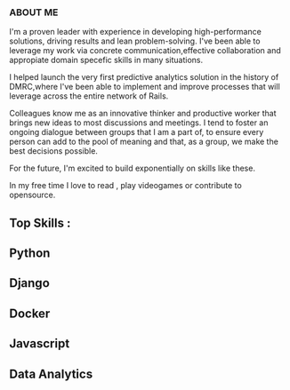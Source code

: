 ### ABOUT ME




I'm a proven leader with experience in developing high-performance solutions, driving results and lean problem-solving.
I've been able to leverage my work via concrete communication,effective collaboration and appropiate domain specefic skills in many situations.

I helped launch the very first predictive analytics solution in the history of DMRC,where I've been able to implement and improve processes that will leverage across the entire network of Rails.

Colleagues know me as an innovative thinker and productive worker that brings new ideas to most discussions and meetings. I tend to foster an ongoing dialogue between groups that I am a part of, to ensure every person can add to the pool of meaning and that, as a group, we make the best decisions possible.

For the future, I'm excited to build exponentially on skills like these.

In my free time I love to read , play videogames or contribute to opensource.


  ## Top Skills :

<div style={{ padding: '10px 30px', backgroundColor: 'yellow' }}>
  <h2>Python</h2>
</div>
<div style={{ padding: '10px 30px', backgroundColor: 'green' }}>
  <h2>Django</h2>
</div>
<div style={{ padding: '10px 30px', backgroundColor: 'lightblue' }}>
  <h2>Docker</h2>
</div>
<div style={{ padding: '10px 30px', backgroundColor: 'tomato' }}>
  <h2>Javascript</h2>
</div>
<div style={{ padding: '10px 30px', backgroundColor: 'orange' }}>
  <h2>Data Analytics</h2>
</div>


